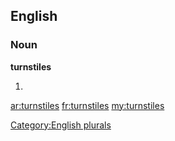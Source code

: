 ==English==

===Noun===
'''turnstiles'''

# {{plural of|[[turnstile]]}}

[[Category:English plurals]]

[[ar:turnstiles]]
[[fr:turnstiles]]
[[my:turnstiles]]